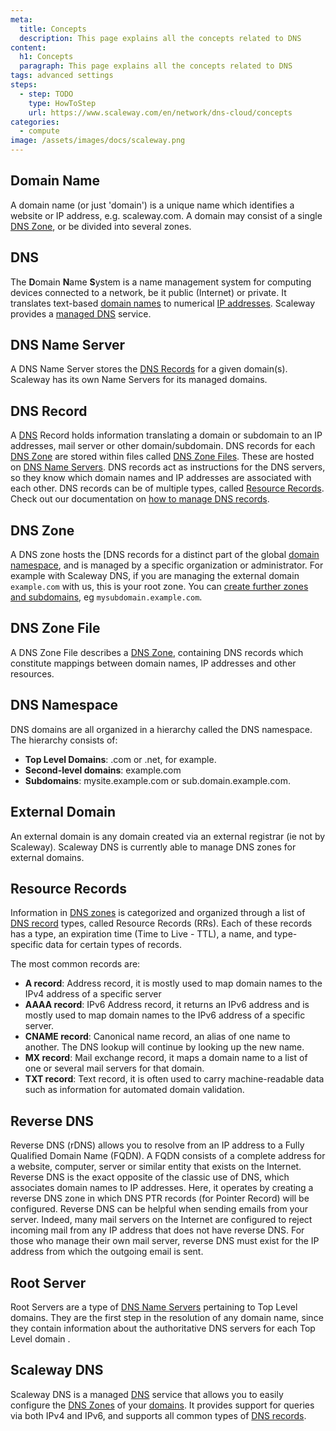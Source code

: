 ```yaml
---
meta:
  title: Concepts
  description: This page explains all the concepts related to DNS
content:
  h1: Concepts
  paragraph: This page explains all the concepts related to DNS
tags: advanced settings
steps:
  - step: TODO
    type: HowToStep
    url: https://www.scaleway.com/en/network/dns-cloud/concepts
categories:
  - compute
image: /assets/images/docs/scaleway.png
---
```


<Concept opened>

## Domain Name

A domain name (or just 'domain') is a unique name which identifies a website or IP address, e.g. scaleway.com. A domain may consist of a single [DNS Zone](#dns-zone), or be divided into several zones.

</Concept>

<Concept opened>

## DNS

The **D**omain **N**ame **S**ystem is a name management system for computing devices connected to a network, be it public (Internet) or private. It translates text-based [domain names](#domain-name) to numerical [IP addresses](/network/vpc/concepts/#ip-address). Scaleway provides a [managed DNS](#scaleway-dns) service.

</Concept>

<Concept opened>

## DNS Name Server

A DNS Name Server stores the [DNS Records](#dns-record) for a given domain(s). Scaleway has its own Name Servers for its managed domains.

</Concept>

<Concept opened>

## DNS Record

A [DNS](#dns) Record  holds information translating a domain or subdomain to an IP addresses, mail server or other domain/subdomain. DNS records for each [DNS Zone](#dns-zone) are stored within files called [DNS Zone Files](#dns-zone-file). These are hosted on [DNS Name Servers](#dns-name-server). DNS records act as instructions for the DNS servers, so they know which domain names and IP addresses are associated with each other. DNS records can be of multiple types, called [Resource Records](#resource-records). Check out our documentation on [how to manage DNS records](/network/dns-cloud/how-to/manage-dns-records/).

</Concept>

<Concept>

## DNS Zone

A DNS zone hosts the [DNS records for a distinct part of the global [domain namespace](#dns-namespace), and is managed by a specific organization or administrator. For example with Scaleway DNS, if you are managing the external domain `example.com` with us, this is your root zone. You can [create further zones and subdomains](/network/dns-cloud/how-to/configure-dns-zones/), eg `mysubdomain.example.com`.

</Concept>

<Concept>

## DNS Zone File

A DNS Zone File describes a [DNS Zone](#dns-zone), containing DNS records which constitute mappings between domain names, IP addresses and other resources.

</Concept>

<Concept>

## DNS Namespace

DNS domains are all organized in a hierarchy called the DNS namespace. The hierarchy consists of:

* **Top Level Domains**: .com or .net, for example.
* **Second-level domains**: example.com
* **Subdomains**: mysite.example.com or sub.domain.example.com.

</Concept>

<Concept>

## External Domain

An external domain is any domain created via an external registrar (ie not by Scaleway). Scaleway DNS is currently able to manage DNS zones for external domains.

</Concept>

<Concept>

## Resource Records

Information in [DNS zones](#dns-zone) is categorized and organized through a list of [DNS record](#dns-record) types, called Resource Records (RRs). Each of these records has a type, an expiration time (Time to Live - TTL), a name, and type-specific data for certain types of records.

The most common records are:

* **A record**: Address record, it is mostly used to map domain names to the IPv4 address of a specific server
* **AAAA record**: IPv6 Address record, it returns an IPv6 address and is mostly used to map domain names to the IPv6 address of a specific server.
* **CNAME record**: Canonical name record, an alias of one name to another. The DNS lookup will continue by looking up the new name.
* **MX record**: Mail exchange record, it maps a domain name to a list of one or several mail servers for that domain.
* **TXT record**: Text record, it is often used to carry machine-readable data such as information for automated domain validation.

</Concept>

<Concept>

## Reverse DNS

Reverse DNS (rDNS) allows you to resolve from an IP address to a Fully Qualified Domain Name (FQDN). A FQDN consists of a complete address for a website, computer, server or similar entity that exists on the Internet. Reverse DNS is the exact opposite of the classic use of DNS, which associates domain names to IP addresses. Here, it operates by creating a reverse DNS zone in which DNS PTR records (for Pointer Record) will be configured.
Reverse DNS can be helpful when sending emails from your server. Indeed, many mail servers on the Internet are configured to reject incoming mail from any IP address that does not have reverse DNS. For those who manage their own mail server, reverse DNS must exist for the IP address from which the outgoing email is sent.
</Concept>


<Concept>

## Root Server

Root Servers are a type of [DNS Name Servers](#dns-name-server) pertaining to Top Level domains. They are the first step in the resolution of any domain name, since they contain information about the authoritative DNS servers for each Top Level domain .

</Concept>

<Concept>

## Scaleway DNS

Scaleway DNS is a managed [DNS](#dns) service that allows you to easily configure the [DNS Zones](#dns-zone) of your [domains](#domain-name). It provides support for queries via both IPv4 and IPv6, and supports all common types of [DNS records](#dns-record).

</Concept>
